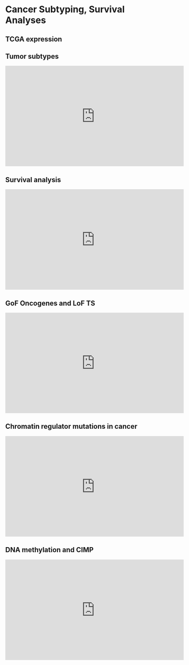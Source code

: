 # Cancer Subtyping, Survival Analyses {#cancersub}

## TCGA expression



## Tumor subtypes

<iframe width="560" height="315" src="https://www.youtube.com/embed/eAQf-dxHdxk" frameborder="0" allow="accelerometer; autoplay; clipboard-write; encrypted-media; gyroscope; picture-in-picture" allowfullscreen></iframe>

## Survival analysis

<iframe width="560" height="315" src="https://www.youtube.com/embed/aUCSzsx6yFM" frameborder="0" allow="accelerometer; autoplay; clipboard-write; encrypted-media; gyroscope; picture-in-picture" allowfullscreen></iframe>

## GoF Oncogenes and LoF TS

<iframe width="560" height="315" src="https://www.youtube.com/embed/S2rMlqUbeCg" frameborder="0" allow="accelerometer; autoplay; clipboard-write; encrypted-media; gyroscope; picture-in-picture" allowfullscreen></iframe>

## Chromatin regulator mutations in cancer

<iframe width="560" height="315" src="https://www.youtube.com/embed/b0Qvtrr_auM" frameborder="0" allow="accelerometer; autoplay; clipboard-write; encrypted-media; gyroscope; picture-in-picture" allowfullscreen></iframe>

## DNA methylation and CIMP

<iframe width="560" height="315" src="https://www.youtube.com/embed/b0Qvtrr_auM" frameborder="0" allow="accelerometer; autoplay; clipboard-write; encrypted-media; gyroscope; picture-in-picture" allowfullscreen></iframe>